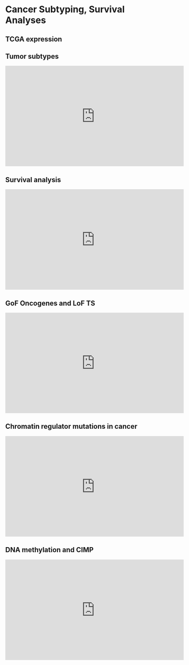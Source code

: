 # Cancer Subtyping, Survival Analyses {#cancersub}

## TCGA expression



## Tumor subtypes

<iframe width="560" height="315" src="https://www.youtube.com/embed/eAQf-dxHdxk" frameborder="0" allow="accelerometer; autoplay; clipboard-write; encrypted-media; gyroscope; picture-in-picture" allowfullscreen></iframe>

## Survival analysis

<iframe width="560" height="315" src="https://www.youtube.com/embed/aUCSzsx6yFM" frameborder="0" allow="accelerometer; autoplay; clipboard-write; encrypted-media; gyroscope; picture-in-picture" allowfullscreen></iframe>

## GoF Oncogenes and LoF TS

<iframe width="560" height="315" src="https://www.youtube.com/embed/S2rMlqUbeCg" frameborder="0" allow="accelerometer; autoplay; clipboard-write; encrypted-media; gyroscope; picture-in-picture" allowfullscreen></iframe>

## Chromatin regulator mutations in cancer

<iframe width="560" height="315" src="https://www.youtube.com/embed/b0Qvtrr_auM" frameborder="0" allow="accelerometer; autoplay; clipboard-write; encrypted-media; gyroscope; picture-in-picture" allowfullscreen></iframe>

## DNA methylation and CIMP

<iframe width="560" height="315" src="https://www.youtube.com/embed/b0Qvtrr_auM" frameborder="0" allow="accelerometer; autoplay; clipboard-write; encrypted-media; gyroscope; picture-in-picture" allowfullscreen></iframe>